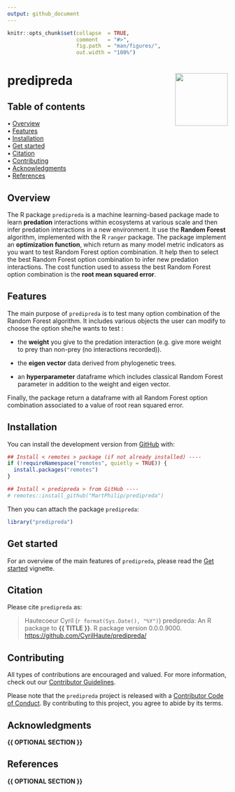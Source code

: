 ```yaml
---
output: github_document
---
```


<!-- README.md is generated from README.Rmd. Please edit that file -->


```r
knitr::opts_chunk$set(collapse  = TRUE,
                      comment   = "#>",
                      fig.path  = "man/figures/",
                      out.width = "100%")
```



predipreda <img src="man/figures/package-sticker.png" align="right" style="float:right; height:120px;"/>
=========================================================

<!-- badges: start -->
<!-- badges: end -->

## Table of contents

<p align="left">
  • <a href="#overview">Overview</a><br>
  • <a href="#features">Features</a><br>
  • <a href="#installation">Installation</a><br>
  • <a href="#get-started">Get started</a><br>
  • <a href="#citation">Citation</a><br>
  • <a href="#contributing">Contributing</a><br>
  • <a href="#acknowledgments">Acknowledgments</a><br>
  • <a href="#references">References</a>
</p>

## Overview

The R package `predipreda` is a machine learning-based package made to learn **predation** interactions within ecosystems at various scale and then infer predation interactions in a new environment. It use the **Random Forest** algorithm, implemented with the R `ranger` package. The package implement an **optimization function**, which return as many model metric indicators as you want to test Random Forest option combination. It help then to select the best Random Forest option combination to infer new predation interactions. The cost function used to assess the best Random Forest option combination is the **root mean squared error**.


## Features

The main purpose of `predipreda` is to test many option combination of the Random Forest algorithm. It includes various objects the user can modify to choose the option she/he wants to test : 

- the **weight** you give to the predation interaction (e.g. give more weight to prey than non-prey (no interactions recorded)).

- the **eigen vector** data derived from phylogenetic trees.

- an **hyperparameter** dataframe which includes classical Random Forest parameter in addition to the weight and eigen vector.

Finally, the package return a dataframe with all Random Forest option combination associated to a value of root rean squared error. 



## Installation

You can install the development version from [GitHub](https://github.com/) with:

```r
## Install < remotes > package (if not already installed) ----
if (!requireNamespace("remotes", quietly = TRUE)) {
  install.packages("remotes")
}

## Install < predipreda > from GitHub ----
# remotes::install_github("MartPhilip/predipreda")
```

Then you can attach the package `predipreda`:

```r
library("predipreda")
```



## Get started

For an overview of the main features of `predipreda`, please read the 
[Get started](https://MartPhilip.github.io/predipreda/articles/predipreda.html)
vignette.


## Citation

Please cite `predipreda` as: 

> Hautecoeur Cyril (`r format(Sys.Date(), "%Y")`) predipreda: An R 
package to **{{ TITLE }}**. R package version 0.0.0.9000. 
<https://github.com/CyrilHaute/predipreda/>



## Contributing

All types of contributions are encouraged and valued. For more information, 
check out our [Contributor Guidelines](https://github.com/CyrilHaute/predipreda/blob/main/CONTRIBUTING.md).

Please note that the `predipreda` project is released with a 
[Contributor Code of Conduct](https://contributor-covenant.org/version/2/1/CODE_OF_CONDUCT.html). 
By contributing to this project, you agree to abide by its terms.



## Acknowledgments

**{{ OPTIONAL SECTION }}**



## References

**{{ OPTIONAL SECTION }}**
